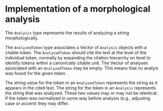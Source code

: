 # Implementation of a morphological analysis


The `Analysis` type represents the results of analyzing a string morphologically.

The `AnalyzedToken` type associates a Vector of `Analysis` objects with a citable token.  The `AnalyzedToken` should cite the text at the level of the individual token, normally by expanding the citation hierarchy on level to identify tokens within a canonically citable unit.  The Vector of analyses associated with an `AnalyzedToken` may be empty. This means that no analyis was found for the given token.  

The string value for the token in an `AnalyzedToken`  represents the string as it appears in the cited text.  The string for the token in an `Analysis` represents the string that was analyzed.  These two values may or may not be identical.  If the token was normalized in some way before analysis (e.g., adjusting case or accent) they may differ.

